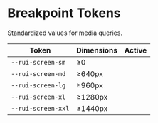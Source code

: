 

<Meta title="Design Tokens / Breakpoints" />

# Breakpoint Tokens

Standardized values for media queries.

| Token | Dimensions | Active
| ---- | ---- | -----------
| `--rui-screen-sm` | ≥0 | <BreakpointTable size="sm" />
| `--rui-screen-md` | ≥640px | <BreakpointTable size="md" />
| `--rui-screen-lg` | ≥960px | <BreakpointTable size="lg" />
| `--rui-screen-xl` | ≥1280px | <BreakpointTable size="xl" />
| `--rui-screen-xxl` | ≥1440px | <BreakpointTable size="xxl" />
